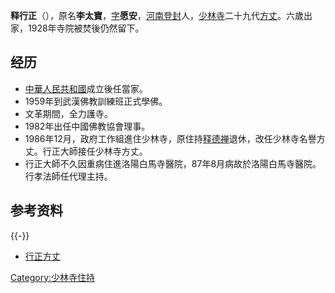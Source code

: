 '''释行正'''（{{bd|1914年|8月|1987年|8月}}），原名'''李太寶'''，[[表字|字]]'''愿安'''，[[河南|河南]][[登封|登封]]人，[[少林寺|少林寺]]二十九代[[方丈|方丈]]。六歲出家，1928年寺院被焚後仍然留下。

==经历==
*[[中華人民共和國|中華人民共和國]]成立後任當家。
* 1959年到武漢佛教訓練班正式學佛。
*文革期間，全力護寺。
* 1982年出任中國佛教協會理事。
* 1986年12月，政府工作組進住少林寺，原住持[[释德禅|释德禅]]退休，改任少林寺名譽方丈。行正大師接任少林寺方丈。
*行正大師不久因重病住進洛陽白馬寺醫院，87年8月病故於洛陽白馬寺醫院。行孝法師任代理主持。

==参考资料==

{{-}}
{{start box}}
{{s-rel|bu}}
{{s-before|[[释德禅|释德禅]]|1965年8月－1986年12月}}
{{s-title|[[少林寺|少林寺]]方丈|1986年12月－1987年8月}}
{{s-after|[[释素喜|释素喜]]|1987年－1998年}}
{{end box}}

*[http://www.zzlib.org.cn/upload/Content.Asp?ID=1525 行正方丈]{{Dead link|date=2018年6月 |bot=InternetArchiveBot |fix-attempted=no }}
{{少林寺主持}}
[[Category:少林寺住持|Category:少林寺住持]]
